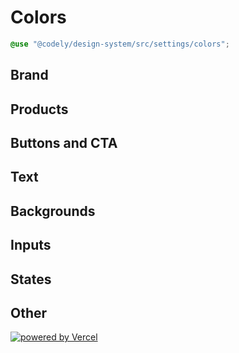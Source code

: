 

<Meta title="Styles/Colors" />

# Colors

```scss
@use "@codely/design-system/src/settings/colors";
```

## Brand

<ColorPalette>
    <ColorItem title="brand" colors={{ "colors.$brand": styles.brand }} />
</ColorPalette>

## Products

<ColorPalette>
    <ColorItem title="Product Variation 1" colors={{ "colors.$product-alt-1": styles.productAlt1 }} />
    <ColorItem title="Product Variation 2" colors={{ "colors.$product-alt-2": styles.productAlt2 }} />
    <ColorItem title="Product Variation 3" colors={{ "colors.$product-alt-3": styles.productAlt3 }} />
    <ColorItem title="Product Variation 4" colors={{ "colors.$product-alt-4": styles.productAlt4 }} />
</ColorPalette>

## Buttons and CTA

<ColorPalette>
    <ColorItem title="CTA Primary" colors={{ "colors.$cta-primary": styles.ctaPrimary }} />
    <ColorItem title="CTA Primary Hover" colors={{ "colors.$cta-primary-hover": styles.ctaPrimaryHover }} />
    <ColorItem title="CTA Secondary" colors={{ "colors.$cta-secondary": styles.ctaSecondary }} />
    <ColorItem title="CTA Secondary Hover" colors={{ "colors.$cta-secondary-hover": styles.ctaSecondaryHover }} />
    <ColorItem title="CTA Primary Gray" colors={{ "colors.$cta-primary-gray": styles.ctaPrimaryGray }} />
</ColorPalette>

## Text

<ColorPalette>
    <ColorItem title="Text Primary" colors={{ "colors.$text-primary": styles.textPrimary }} />
    <ColorItem title="Text secondary" colors={{ "colors.$text-secondary": styles.textSecondary }} />
    <ColorItem title="Text tertiary" colors={{ "colors.$text-tertiary": styles.textTertiary }} />
    <ColorItem title="Text for dark background" colors={{ "colors.$text-secondary-darkTheme": styles.textDarkTheme}} />
</ColorPalette>

## Backgrounds

<ColorPalette>
    <ColorItem title="Background primary" colors={{ "colors.$bg-primary": styles.bgPrimary }} />
    <ColorItem title="Background dark" colors={{ "colors.$bg-darkTheme": styles.bgDarkTheme }} />
    <ColorItem title="Background selection" colors={{ "colors.$bg-selection": styles.bgSelection }} />
    <ColorItem title="Background light" colors={{ "colors.$bg": styles.bg }} />
</ColorPalette>

## Inputs

<ColorPalette>
    <ColorItem title="Input default" colors={{ "colors.$input-default": styles.inputDefault }} />
    <ColorItem title="Input active" colors={{ "colors.$input-active": styles.inputActive }} />
    <ColorItem title="Input border" colors={{ "colors.$input-border": styles.inputBorder }} />
    <ColorItem title="Checkbox active" colors={{ "colors.$checkbox-active": styles.checkboxActive }} />
    <ColorItem title="Checkbox disabled" colors={{ "colors.$checkbox-disabled": styles.checkboxDisabled }} />
    <ColorItem title="Checkbox disabled background" colors={{ "colors.$checkbox-disabled-bg": styles.checkboxDisabledBg }} />
</ColorPalette>

## States

<ColorPalette>
  <ColorItem title="State active" colors={{ "colors.$state-active": styles.stateActive }} />
  <ColorItem title="State error" colors={{ "colors.$state-error": styles.stateError }} />
  <ColorItem title="State disabled" colors={{ "colors.$state-disabled": styles.stateDisabled }} />
  <ColorItem title="State disabled background" colors={{ "colors.$state-disabled-bg": styles.stateDisabledBg }} />
</ColorPalette>

## Other

<ColorPalette>
  <ColorItem title="White" colors={{ "colors.$white": styles.white }} />
  <ColorItem title="White hover" colors={{ "colors.$white-hover": styles.whiteHover }} />
</ColorPalette>

<footer className="docs-footer">
  <a href="https://vercel.com/?utm_source=[codely-courses]&utm_campaign=oss">
    <img src="/powered-by-vercel.svg" alt="powered by Vercel" />
  </a>
</footer>